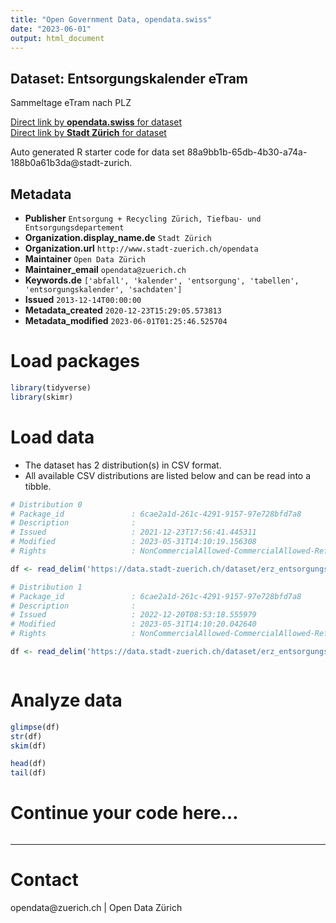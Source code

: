 ```yaml
---
title: "Open Government Data, opendata.swiss"
date: "2023-06-01"
output: html_document
---
```


## Dataset: Entsorgungskalender eTram

Sammeltage eTram nach PLZ

[Direct link by **opendata.swiss** for dataset](https://opendata.swiss/de/dataset/entsorgungskalender-etram1)<br>
[Direct link by **Stadt Zürich** for dataset](https://data.stadt-zuerich.ch/dataset/erz_entsorgungskalender_etram)

Auto generated R starter code for data set 88a9bb1b-65db-4b30-a74a-188b0a61b3da@stadt-zurich.

## Metadata

- **Publisher** `Entsorgung + Recycling Zürich, Tiefbau- und Entsorgungsdepartement`
- **Organization.display_name.de** `Stadt Zürich`
- **Organization.url** `http://www.stadt-zuerich.ch/opendata`
- **Maintainer** `Open Data Zürich`
- **Maintainer_email** `opendata@zuerich.ch`
- **Keywords.de** `['abfall', 'kalender', 'entsorgung', 'tabellen', 'entsorgungskalender', 'sachdaten']`
- **Issued** `2013-12-14T00:00:00`
- **Metadata_created** `2020-12-23T15:29:05.573813`
- **Metadata_modified** `2023-06-01T01:25:46.525704`


# Load packages

```r

library(tidyverse)
library(skimr)

```

# Load data

-   The dataset has 2 distribution(s) in CSV format.
-   All available CSV distributions are listed below and can be read into a tibble.

```r

# Distribution 0
# Package_id               : 6cae2a1d-261c-4291-9157-97e728bfd7a8
# Description              : 
# Issued                   : 2021-12-23T17:56:41.445311
# Modified                 : 2023-05-31T14:10:19.156308
# Rights                   : NonCommercialAllowed-CommercialAllowed-ReferenceNotRequired

df <- read_delim('https://data.stadt-zuerich.ch/dataset/erz_entsorgungskalender_etram/download/entsorgungskalender_eTram_2022.csv')

# Distribution 1
# Package_id               : 6cae2a1d-261c-4291-9157-97e728bfd7a8
# Description              : 
# Issued                   : 2022-12-20T08:53:18.555979
# Modified                 : 2023-05-31T14:10:20.042640
# Rights                   : NonCommercialAllowed-CommercialAllowed-ReferenceNotRequired

df <- read_delim('https://data.stadt-zuerich.ch/dataset/erz_entsorgungskalender_etram/download/entsorgungskalender_eTram_2023.csv')



```

# Analyze data

```r

glimpse(df)
str(df)
skim(df)

head(df)
tail(df)

```

# Continue your code here...

```r

```

------------------------------------------------------------------------

# Contact

opendata@zuerich.ch | Open Data Zürich
